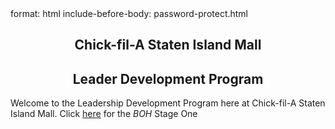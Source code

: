 format: html
include-before-body: password-protect.html
<script>
  var password = "mypassword";
  var userInput = prompt("Enter password:");
  if (userInput !== password) {
    document.body.innerHTML = "<h1>Access Denied</h1>";
  }
</script>


<div style="text-align: center;">
# Chick-fil-A Staten Island Mall 
</div>
<div style="text-align: center;">
## Leader Development Program
</div>

Welcome to the Leadership Development Program here at Chick-fil-A Staten Island Mall. 
Click [here](https://docs.google.com/document/d/1_ipmsFdgSlME4jg0Y93A71Gi1tXLRkEcgdFlV81ku1I/edit?usp=sharing) for the *BOH* Stage One